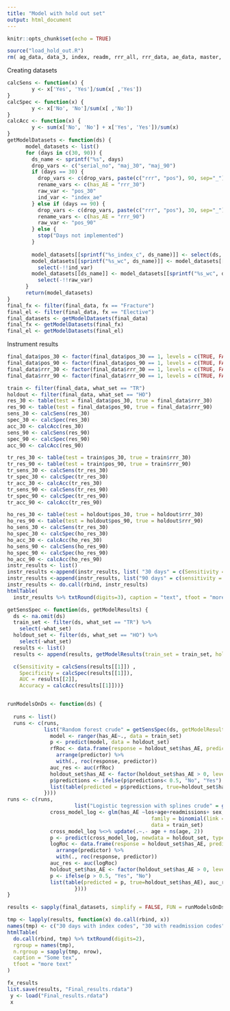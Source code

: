 ```yaml
---
title: "Model with hold out set"
output: html_document
---
```


```r
knitr::opts_chunk$set(echo = TRUE)
```



```r
source("load_hold_out.R")
rm( ag_data, data_3, index, readm, rrr_all, rrr_data, ae_data, master, rrr_30, rrr_90, train_data, index_ae, AE_frame, el_frame, fx_frame, no_na_data, keys, keys2, all_data, maj_30, maj_90, ac, aes, all_cases, train_cases, x, holdout_cases)
```
Creating datasets
```r
calcSens <- function(x) {
        y <- x['Yes', 'Yes']/sum(x[ ,'Yes'])
}
calcSpec <- function(x) {
        y <- x['No', 'No']/sum(x[ ,'No'])
}
calcAcc <- function(x) {
        y <- sum(x['No', 'No'] + x['Yes', 'Yes'])/sum(x)
}
getModelDatasets <- function(ds) {
      model_datasets <- list()
      for (days in c(30, 90)) {
        ds_name <- sprintf("%s", days)
        drop_vars <- c("serial_no", "maj_30", "maj_90")
        if (days == 30) {
          drop_vars <- c(drop_vars, paste(c("rrr", "pos"), 90, sep="_"))
          rename_vars <- c(has_AE = "rrr_30")
          raw_var <- "pos_30"
          ind_var <- "index_ae"
        } else if (days == 90) {
          drop_vars <- c(drop_vars, paste(c("rrr", "pos"), 30, sep="_"))
          rename_vars <- c(has_AE = "rrr_90")
          raw_var <- "pos_90"
        } else {
          stop("Days not implemented")
        }
        
        model_datasets[[sprintf("%s_index_c", ds_name)]] <- select(ds, -!!drop_vars, !!rename_vars)
        model_datasets[[sprintf("%s_wc", ds_name)]] <- model_datasets[[sprintf("%s_index_c", ds_name)]] %>%
          select(-!!ind_var)
        model_datasets[[ds_name]] <- model_datasets[[sprintf("%s_wc", ds_name)]] %>%
          select(-!!raw_var)
      }
      return(model_datasets)
}
final_fx <- filter(final_data, fx == "Fracture")
final_el <- filter(final_data, fx == "Elective")
final_datasets <- getModelDatasets(final_data)
final_fx <- getModelDatasets(final_fx)
final_el <- getModelDatasets(final_el)
```
Instrument results
```r

final_data$pos_30 <- factor(final_data$pos_30 == 1, levels = c(TRUE, FALSE), labels = c("Yes", "No"))
final_data$pos_90 <- factor(final_data$pos_90 == 1, levels = c(TRUE, FALSE), labels = c("Yes", "No"))
final_data$rrr_30 <- factor(final_data$rrr_30 == 1, levels = c(TRUE, FALSE), labels = c("Yes", "No"))
final_data$rrr_90 <- factor(final_data$rrr_90 == 1, levels = c(TRUE, FALSE), labels = c("Yes", "No"))

train <- filter(final_data, what_set == "TR")
holdout <- filter(final_data, what_set == "HO")
res_30 <- table(test = final_data$pos_30, true = final_data$rrr_30)
res_90 <- table(test = final_data$pos_90, true = final_data$rrr_90)
sens_30 <- calcSens(res_30)
spec_30 <- calcSpec(res_30)
acc_30 <- calcAcc(res_30)
sens_90 <- calcSens(res_90)
spec_90 <- calcSpec(res_90)
acc_90 <- calcAcc(res_90)

tr_res_30 <- table(test = train$pos_30, true = train$rrr_30)
tr_res_90 <- table(test = train$pos_90, true = train$rrr_90)
tr_sens_30 <- calcSens(tr_res_30)
tr_spec_30 <- calcSpec(tr_res_30)
tr_acc_30 <- calcAcc(tr_res_30)
tr_sens_90 <- calcSens(tr_res_90)
tr_spec_90 <- calcSpec(tr_res_90)
tr_acc_90 <- calcAcc(tr_res_90)

ho_res_30 <- table(test = holdout$pos_30, true = holdout$rrr_30)
ho_res_90 <- table(test = holdout$pos_90, true = holdout$rrr_90)
ho_sens_30 <- calcSens(tr_res_30)
ho_spec_30 <- calcSpec(ho_res_30)
ho_acc_30 <- calcAcc(ho_res_30)
ho_sens_90 <- calcSens(ho_res_90)
ho_spec_90 <- calcSpec(ho_res_90)
ho_acc_90 <- calcAcc(ho_res_90)
instr_results <- list()
instr_results <-append(instr_results, list( "30 days" = c(Sensitivity = sens_30, Specificity = spec_30, Accuracy = acc_30)))
instr_results <-append(instr_results, list("90 days" = c(sensitivity = sens_90, Specificity = spec_90, Accuracy = acc_90)))
instr_results <- do.call(rbind, instr_results)
htmlTable(
  instr_results %>% txtRound(digits=3), caption = "text", tfoot = "more text")
```
```r
getSensSpec <- function(ds, getModelResults) {
  ds <- na.omit(ds)
  train_set <- filter(ds, what_set == "TR") %>%
    select(-what_set)
  holdout_set <- filter(ds, what_set == "HO") %>%
    select(-what_set)
  results <- list()
  results <- append(results, getModelResults(train_set = train_set, holdout_set = holdout_set))

  c(Sensitivity = calcSens(results[[1]]) ,
    Specificity = calcSpec(results[[1]]),
    AUC = results[[2]],
    Accuracy = calcAcc(results[[1]]))}


runModelsOnDs <- function(ds) {
 
  runs <- list()
  runs <- c(runs, 
            list("Random forest crude" = getSensSpec(ds, getModelResults = function(train_set, holdout_set) {
              model <- ranger(has_AE~., data = train_set)
              p <- predict(model, data = holdout_set)
              rfRoc <- data.frame(response = holdout_set$has_AE, predictor = p$predictions) %>%
                arrange(predictor) %>%
                with(., roc(response, predictor))
              auc_res <- auc(rfRoc)
              holdout_set$has_AE <- factor(holdout_set$has_AE > 0, levels = c(FALSE, TRUE), labels = c("No", "Yes"))
              p$predictions <- ifelse(p$predictions< 0.5, "No", "Yes")
              list(table(predicted = p$predictions, true=holdout_set$has_AE), auc_res)
            })))
runs <- c(runs,
                      list("Logistic tegression with splines crude" = getSensSpec(ds, getModelResults = function(train_set, holdout_set) {
              cross_model_log <- glm(has_AE ~los+age+readmissions+ sex,
                                               family = binomial(link = logit),
                                               data = train_set)
              cross_model_log %<>% update(.~.- age + ns(age, 2))
              p <- predict(cross_model_log, newdata = holdout_set, type = "response")
              logRoc <- data.frame(response = holdout_set$has_AE, predictor = p) %>%
                arrange(predictor) %>%
                with(., roc(response, predictor))
              auc_res <- auc(logRoc)
              holdout_set$has_AE <- factor(holdout_set$has_AE > 0, levels = c(FALSE, TRUE), labels = c("No", "Yes"))
              p <- ifelse(p > 0.5, "Yes", "No")
              list(table(predicted = p, true=holdout_set$has_AE), auc_res)
                      })))
}

results <- sapply(final_datasets, simplify = FALSE, FUN = runModelsOnDs)

tmp <- lapply(results, function(x) do.call(rbind, x))
names(tmp) <- c("30 days with index codes", "30 with readmission codes", "30 days",  "90 days with index codes", "90 days with readmission codes", "90 days")
htmlTable(
  do.call(rbind, tmp) %>% txtRound(digits=2),
  rgroup = names(tmp),
  n.rgroup = sapply(tmp, nrow),
  caption = "Some tex",
  tfoot = "more text"
)

fx_results
list.save(results, "Final_results.rdata")
 y <- load("Final_results.rdata") 
 x
```